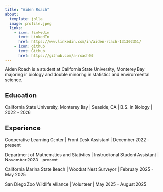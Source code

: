 ```yaml
---
title: "Aiden Roach"
about:
  template: jolla
  image: profile.jpeg
  links:
    - icon: linkedin
      text: LinkedIn
      href: https://www.linkedin.com/in/aiden-roach-131302351/
    - icon: github
      text: Github
      href: https://github.com/a-roach04
---
```


Aiden Roach is a student at California State University, Monterey Bay majoring in biology and double minoring in statistics and environmental science.

## Education

California State University, Monterey Bay \| Seaside, CA \| B.S. in Biology \| 2022 - 2026

## Experience

Cooperative Learning Center \| Front Desk Assistant \| December 2022 - present

Department of Mathematics and Statistics \| Instructional Student Assistant \| November 2023 - present        

California Marina State Beach \| Woodrat Nest Surveyor \| February 2025 - May 2025

San Diego Zoo Wildlife Alliance \| Volunteer \| May 2025 - August 2025
